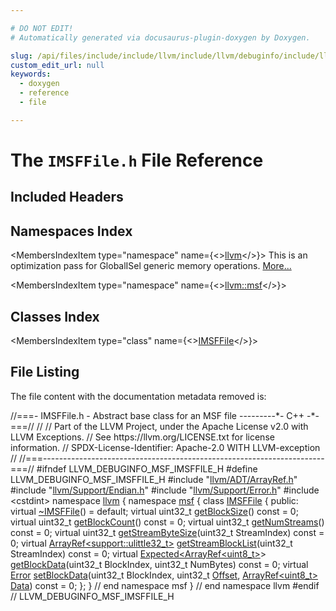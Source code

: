 ```yaml
---

# DO NOT EDIT!
# Automatically generated via docusaurus-plugin-doxygen by Doxygen.

slug: /api/files/include/include/llvm/include/llvm/debuginfo/include/llvm/debuginfo/msf/imsffile-h
custom_edit_url: null
keywords:
  - doxygen
  - reference
  - file

---
```





# The `IMSFFile.h` File Reference

<DoxygenPage pluginConfig={pluginConfig}>



## Included Headers

<IncludesList>
<IncludesListItem
  filePath="llvm/ADT/ArrayRef.h"
  permalink="/docs/api/files/include/include/llvm/include/llvm/adt/arrayref-h"
  isLocal="true" />
<IncludesListItem
  filePath="llvm/Support/Endian.h"
  permalink="/docs/api/files/include/include/llvm/include/llvm/support/endian-h"
  isLocal="true" />
<IncludesListItem
  filePath="llvm/Support/Error.h"
  permalink="/docs/api/files/include/include/llvm/include/llvm/support/error-h"
  isLocal="true" />
<IncludesListItem
  filePath="cstdint"
  permalink=""
  isLocal="false" />
</IncludesList>

## Namespaces Index

<MembersIndex>

<MembersIndexItem
  type="namespace"
  name={<><a href="/docs/api/namespaces/llvm">llvm</a></>}>
This is an optimization pass for GlobalISel generic memory operations. <a href="/docs/api/namespaces/llvm/#details">More...</a>
</MembersIndexItem>

<MembersIndexItem
  type="namespace"
  name={<><a href="/docs/api/namespaces/llvm/msf">llvm::msf</a></>}>
</MembersIndexItem>

</MembersIndex>

## Classes Index

<MembersIndex>

<MembersIndexItem
  type="class"
  name={<><a href="/docs/api/classes/llvm/msf/imsffile">IMSFFile</a></>}>
</MembersIndexItem>

</MembersIndex>


## File Listing

The file content with the documentation metadata removed is:

<ProgramListing>

<Link id="l00001" /><CodeLine lineNumber="1"><Highlight kind="comment">//===- IMSFFile.h - Abstract base class for an MSF file ---------&#42;- C++ -&#42;-===//</Highlight><Highlight kind="normal"></Highlight></CodeLine>
<Link id="l00002" /><CodeLine lineNumber="2"><Highlight kind="normal"></Highlight><Highlight kind="comment">//</Highlight><Highlight kind="normal"></Highlight></CodeLine>
<Link id="l00003" /><CodeLine lineNumber="3"><Highlight kind="normal"></Highlight><Highlight kind="comment">// Part of the LLVM Project, under the Apache License v2.0 with LLVM Exceptions.</Highlight><Highlight kind="normal"></Highlight></CodeLine>
<Link id="l00004" /><CodeLine lineNumber="4"><Highlight kind="normal"></Highlight><Highlight kind="comment">// See https://llvm.org/LICENSE.txt for license information.</Highlight><Highlight kind="normal"></Highlight></CodeLine>
<Link id="l00005" /><CodeLine lineNumber="5"><Highlight kind="normal"></Highlight><Highlight kind="comment">// SPDX-License-Identifier: Apache-2.0 WITH LLVM-exception</Highlight><Highlight kind="normal"></Highlight></CodeLine>
<Link id="l00006" /><CodeLine lineNumber="6"><Highlight kind="normal"></Highlight><Highlight kind="comment">//</Highlight><Highlight kind="normal"></Highlight></CodeLine>
<Link id="l00007" /><CodeLine lineNumber="7"><Highlight kind="normal"></Highlight><Highlight kind="comment">//===----------------------------------------------------------------------===//</Highlight><Highlight kind="normal"></Highlight></CodeLine>
<Link id="l00008" /><CodeLine lineNumber="8"><Highlight kind="normal"></Highlight></CodeLine>
<Link id="l00009" /><CodeLine lineNumber="9"><Highlight kind="normal"></Highlight><Highlight kind="preprocessor">#ifndef LLVM&#95;DEBUGINFO&#95;MSF&#95;IMSFFILE&#95;H</Highlight><Highlight kind="normal"></Highlight></CodeLine>
<Link id="l00010" /><CodeLine lineNumber="10"><Highlight kind="normal"></Highlight><Highlight kind="preprocessor">#define LLVM&#95;DEBUGINFO&#95;MSF&#95;IMSFFILE&#95;H</Highlight><Highlight kind="normal"></Highlight></CodeLine>
<Link id="l00011" /><CodeLine lineNumber="11"><Highlight kind="normal"></Highlight></CodeLine>
<Link id="l00012" /><CodeLine lineNumber="12"><Highlight kind="normal"></Highlight><Highlight kind="preprocessor">#include &quot;<a href="/docs/api/files/include/include/llvm/include/llvm/adt/arrayref-h">llvm/ADT/ArrayRef.h</a>&quot;</Highlight><Highlight kind="normal"></Highlight></CodeLine>
<Link id="l00013" /><CodeLine lineNumber="13"><Highlight kind="normal"></Highlight><Highlight kind="preprocessor">#include &quot;<a href="/docs/api/files/include/include/llvm/include/llvm/support/endian-h">llvm/Support/Endian.h</a>&quot;</Highlight><Highlight kind="normal"></Highlight></CodeLine>
<Link id="l00014" /><CodeLine lineNumber="14"><Highlight kind="normal"></Highlight><Highlight kind="preprocessor">#include &quot;<a href="/docs/api/files/include/include/llvm/include/llvm/support/error-h">llvm/Support/Error.h</a>&quot;</Highlight><Highlight kind="normal"></Highlight></CodeLine>
<Link id="l00015" /><CodeLine lineNumber="15"><Highlight kind="normal"></Highlight><Highlight kind="preprocessor">#include &lt;cstdint&gt;</Highlight><Highlight kind="normal"></Highlight></CodeLine>
<Link id="l00016" /><CodeLine lineNumber="16"><Highlight kind="normal"></Highlight></CodeLine>
<Link id="l00017" /><CodeLine lineNumber="17"><Highlight kind="normal"></Highlight><Highlight kind="keyword">namespace </Highlight><Highlight kind="normal"><a href="/docs/api/namespaces/llvm">llvm</a> &#123;</Highlight></CodeLine>
<Link id="l00018" /><CodeLine lineNumber="18" lineLink="/docs/api/namespaces/llvm/msf"><Highlight kind="normal"></Highlight><Highlight kind="keyword">namespace </Highlight><Highlight kind="normal"><a href="/docs/api/namespaces/llvm/msf">msf</a> &#123;</Highlight></CodeLine>
<Link id="l00019" /><CodeLine lineNumber="19"><Highlight kind="normal"></Highlight></CodeLine>
<Link id="l00020" /><CodeLine lineNumber="20" lineLink="/docs/api/classes/llvm/msf/imsffile"><Highlight kind="normal"></Highlight><Highlight kind="keyword">class </Highlight><Highlight kind="normal"><a href="/docs/api/classes/llvm/msf/imsffile">IMSFFile</a> &#123;</Highlight></CodeLine>
<Link id="l00021" /><CodeLine lineNumber="21"><Highlight kind="normal"></Highlight><Highlight kind="keyword">public</Highlight><Highlight kind="normal">:</Highlight></CodeLine>
<Link id="l00022" /><CodeLine lineNumber="22" lineLink="/docs/api/classes/llvm/msf/imsffile/#a03e33fce8647375b3d6a25c7c90cdf34"><Highlight kind="normal">  </Highlight><Highlight kind="keyword">virtual</Highlight><Highlight kind="normal"> <a href="/docs/api/classes/llvm/msf/imsffile/#a03e33fce8647375b3d6a25c7c90cdf34">~IMSFFile</a>() = </Highlight><Highlight kind="keywordflow">default</Highlight><Highlight kind="normal">;</Highlight></CodeLine>
<Link id="l00023" /><CodeLine lineNumber="23"><Highlight kind="normal"></Highlight></CodeLine>
<Link id="l00024" /><CodeLine lineNumber="24" lineLink="/docs/api/classes/llvm/msf/imsffile/#a3413102f33298e833dee886dc4a3fd6a"><Highlight kind="normal">  </Highlight><Highlight kind="keyword">virtual</Highlight><Highlight kind="normal"> uint32&#95;t <a href="/docs/api/classes/llvm/msf/imsffile/#a3413102f33298e833dee886dc4a3fd6a">getBlockSize</a>() </Highlight><Highlight kind="keyword">const</Highlight><Highlight kind="normal"> = 0;</Highlight></CodeLine>
<Link id="l00025" /><CodeLine lineNumber="25" lineLink="/docs/api/classes/llvm/msf/imsffile/#aaa154a72ab76cdce6825604cd7d5f357"><Highlight kind="normal">  </Highlight><Highlight kind="keyword">virtual</Highlight><Highlight kind="normal"> uint32&#95;t <a href="/docs/api/classes/llvm/msf/imsffile/#aaa154a72ab76cdce6825604cd7d5f357">getBlockCount</a>() </Highlight><Highlight kind="keyword">const</Highlight><Highlight kind="normal"> = 0;</Highlight></CodeLine>
<Link id="l00026" /><CodeLine lineNumber="26"><Highlight kind="normal"></Highlight></CodeLine>
<Link id="l00027" /><CodeLine lineNumber="27" lineLink="/docs/api/classes/llvm/msf/imsffile/#a8c42739cec2e826a89baeec1b66cf321"><Highlight kind="normal">  </Highlight><Highlight kind="keyword">virtual</Highlight><Highlight kind="normal"> uint32&#95;t <a href="/docs/api/classes/llvm/msf/imsffile/#a8c42739cec2e826a89baeec1b66cf321">getNumStreams</a>() </Highlight><Highlight kind="keyword">const</Highlight><Highlight kind="normal"> = 0;</Highlight></CodeLine>
<Link id="l00028" /><CodeLine lineNumber="28" lineLink="/docs/api/classes/llvm/msf/imsffile/#a8ac785cdd624fc5e259e08b0152c9414"><Highlight kind="normal">  </Highlight><Highlight kind="keyword">virtual</Highlight><Highlight kind="normal"> uint32&#95;t <a href="/docs/api/classes/llvm/msf/imsffile/#a8ac785cdd624fc5e259e08b0152c9414">getStreamByteSize</a>(uint32&#95;t StreamIndex) </Highlight><Highlight kind="keyword">const</Highlight><Highlight kind="normal"> = 0;</Highlight></CodeLine>
<Link id="l00029" /><CodeLine lineNumber="29"><Highlight kind="normal">  </Highlight><Highlight kind="keyword">virtual</Highlight><Highlight kind="normal"> <a href="/docs/api/classes/llvm/arrayref">ArrayRef&lt;support::ulittle32&#95;t&gt;</a></Highlight></CodeLine>
<Link id="l00030" /><CodeLine lineNumber="30" lineLink="/docs/api/classes/llvm/msf/imsffile/#a4ce43cada5ee0fe1e222a486e8318dde"><Highlight kind="normal">  <a href="/docs/api/classes/llvm/msf/imsffile/#a4ce43cada5ee0fe1e222a486e8318dde">getStreamBlockList</a>(uint32&#95;t StreamIndex) </Highlight><Highlight kind="keyword">const</Highlight><Highlight kind="normal"> = 0;</Highlight></CodeLine>
<Link id="l00031" /><CodeLine lineNumber="31"><Highlight kind="normal"></Highlight></CodeLine>
<Link id="l00032" /><CodeLine lineNumber="32" lineLink="/docs/api/classes/llvm/msf/imsffile/#ac63958f8cb4834b355ba71af4032cd31"><Highlight kind="normal">  </Highlight><Highlight kind="keyword">virtual</Highlight><Highlight kind="normal"> <a href="/docs/api/classes/llvm/expected">Expected&lt;ArrayRef&lt;uint8&#95;t&gt;</a>&gt; <a href="/docs/api/classes/llvm/msf/imsffile/#ac63958f8cb4834b355ba71af4032cd31">getBlockData</a>(uint32&#95;t BlockIndex,</Highlight></CodeLine>
<Link id="l00033" /><CodeLine lineNumber="33"><Highlight kind="normal">                                                   uint32&#95;t NumBytes) </Highlight><Highlight kind="keyword">const</Highlight><Highlight kind="normal"> = 0;</Highlight></CodeLine>
<Link id="l00034" /><CodeLine lineNumber="34" lineLink="/docs/api/classes/llvm/msf/imsffile/#ad6232543aee2dc502a1a479388166417"><Highlight kind="normal">  </Highlight><Highlight kind="keyword">virtual</Highlight><Highlight kind="normal"> <a href="/docs/api/classes/llvm/error">Error</a> <a href="/docs/api/classes/llvm/msf/imsffile/#ad6232543aee2dc502a1a479388166417">setBlockData</a>(uint32&#95;t BlockIndex, uint32&#95;t <a href="/docs/api/namespaces/llvm/#a05f5b9a11bdcc5feba62899f95dcf878a3134224cba2545bc57954d3b072aebb4">Offset</a>,</Highlight></CodeLine>
<Link id="l00035" /><CodeLine lineNumber="35"><Highlight kind="normal">                             <a href="/docs/api/classes/llvm/arrayref">ArrayRef&lt;uint8&#95;t&gt;</a> <a href="/docs/api/namespaces/llvm/#aa20539e89704d20b98b97e9c3feac934">Data</a>) </Highlight><Highlight kind="keyword">const</Highlight><Highlight kind="normal"> = 0;</Highlight></CodeLine>
<Link id="l00036" /><CodeLine lineNumber="36"><Highlight kind="normal">&#125;;</Highlight></CodeLine>
<Link id="l00037" /><CodeLine lineNumber="37"><Highlight kind="normal"></Highlight></CodeLine>
<Link id="l00038" /><CodeLine lineNumber="38"><Highlight kind="normal">&#125; </Highlight><Highlight kind="comment">// end namespace msf</Highlight><Highlight kind="normal"></Highlight></CodeLine>
<Link id="l00039" /><CodeLine lineNumber="39"><Highlight kind="normal">&#125; </Highlight><Highlight kind="comment">// end namespace llvm</Highlight><Highlight kind="normal"></Highlight></CodeLine>
<Link id="l00040" /><CodeLine lineNumber="40"><Highlight kind="normal"></Highlight></CodeLine>
<Link id="l00041" /><CodeLine lineNumber="41"><Highlight kind="normal"></Highlight><Highlight kind="preprocessor">#endif </Highlight><Highlight kind="comment">// LLVM&#95;DEBUGINFO&#95;MSF&#95;IMSFFILE&#95;H</Highlight><Highlight kind="normal"></Highlight></CodeLine>

</ProgramListing>

</DoxygenPage>

